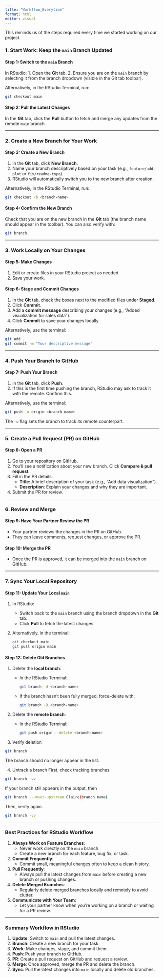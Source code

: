 ```yaml
---
title: "Workflow_Everytime"
format: html
editor: visual
---
```


This reminds us of the steps required every time we started working on our project.

### **1. Start Work: Keep the `main` Branch Updated**

#### Step 1: Switch to the `main` Branch

In RStudio: 1. Open the **Git** tab. 2. Ensure you are on the `main` branch by selecting it from the branch dropdown (visible in the Git tab toolbar).

Alternatively, in the RStudio Terminal, run:

``` bash
git checkout main
```

#### Step 2: Pull the Latest Changes

In the **Git** tab, click the **Pull** button to fetch and merge any updates from the remote `main` branch.

------------------------------------------------------------------------

### **2. Create a New Branch for Your Work**

#### Step 3: Create a New Branch

1.  In the **Git** tab, click **New Branch**.
2.  Name your branch descriptively based on your task (e.g., `feature/add-plot` or `fix/readme-typo`).
3.  RStudio will automatically switch you to the new branch after creation.

Alternatively, in the RStudio Terminal, run:

``` bash
git checkout -b <branch-name>
```

#### Step 4: Confirm the New Branch

Check that you are on the new branch in the **Git** tab (the branch name should appear in the toolbar). You can also verify with:

``` bash
git branch
```

------------------------------------------------------------------------

### **3. Work Locally on Your Changes**

#### Step 5: Make Changes

1.  Edit or create files in your RStudio project as needed.
2.  Save your work.

#### Step 6: Stage and Commit Changes

1.  In the **Git** tab, check the boxes next to the modified files under **Staged**.
2.  Click **Commit**.
3.  Add a **commit message** describing your changes (e.g., "Added visualization for sales data").
4.  Click **Commit** to save your changes locally.

Alternatively, use the terminal:

``` bash
git add .
git commit -m "Your descriptive message"
```

------------------------------------------------------------------------

### **4. Push Your Branch to GitHub**

#### Step 7: Push Your Branch

1.  In the **Git** tab, click **Push**.
2.  If this is the first time pushing the branch, RStudio may ask to track it with the remote. Confirm this.

Alternatively, use the terminal:

``` bash
git push -u origin <branch-name>
```

The `-u` flag sets the branch to track its remote counterpart.

------------------------------------------------------------------------

### **5. Create a Pull Request (PR) on GitHub**

#### Step 8: Open a PR

1.  Go to your repository on GitHub.
2.  You’ll see a notification about your new branch. Click **Compare & pull request**.
3.  Fill in the PR details:
    -   **Title**: A brief description of your task (e.g., "Add data visualization").
    -   **Description**: Explain your changes and why they are important.
4.  Submit the PR for review.

------------------------------------------------------------------------

### **6. Review and Merge**

#### Step 9: Have Your Partner Review the PR

-   Your partner reviews the changes in the PR on GitHub.
-   They can leave comments, request changes, or approve the PR.

#### Step 10: Merge the PR

-   Once the PR is approved, it can be merged into the `main` branch on GitHub.

------------------------------------------------------------------------

### **7. Sync Your Local Repository**

#### Step 11: Update Your Local `main`

1.  In RStudio:

    -   Switch back to the `main` branch using the branch dropdown in the **Git** tab.
    -   Click **Pull** to fetch the latest changes.

2.  Alternatively, in the terminal:

    ``` bash
    git checkout main
    git pull origin main
    ```

#### Step 12: Delete Old Branches

1.  Delete the **local branch**:
    -   In the RStudio Terminal:

        ``` bash
        git branch -d <branch-name>
        ```

    -   If the branch hasn’t been fully merged, force-delete with:

        ``` bash
        git branch -D <branch-name>
        ```
2.  Delete the **remote branch**:
    -   In the RStudio Terminal:

        ``` bash
        git push origin --delete <branch-name>
        ```
3.  Verify deletion

``` bash
git branch
```

The branch should no longer appear in the list.

4.  Untrack a branch First, check tracking branches

``` bash
git branch -vv
```

If your branch still appears in the output, then

``` bash
git branch --unset-upstream Claire(branch name)
```

Then, verify again.

``` bash
git branch -vv
```

------------------------------------------------------------------------

### **Best Practices for RStudio Workflow**

1.  **Always Work on Feature Branches**:
    -   Never work directly on the `main` branch.
    -   Create a new branch for each feature, bug fix, or task.
2.  **Commit Frequently**:
    -   Commit small, meaningful changes often to keep a clean history.
3.  **Pull Frequently**:
    -   Always pull the latest changes from `main` before creating a new branch or pushing changes.
4.  **Delete Merged Branches**:
    -   Regularly delete merged branches locally and remotely to avoid clutter.
5.  **Communicate with Your Team**:
    -   Let your partner know when you’re working on a branch or waiting for a PR review.

------------------------------------------------------------------------

### Summary Workflow in RStudio

1.  **Update**: Switch to `main` and pull the latest changes.
2.  **Branch**: Create a new branch for your task.
3.  **Work**: Make changes, stage, and commit them.
4.  **Push**: Push your branch to GitHub.
5.  **PR**: Create a pull request on GitHub and request a review.
6.  **Merge**: Once approved, merge the PR and delete the branch.
7.  **Sync**: Pull the latest changes into `main` locally and delete old branches.

